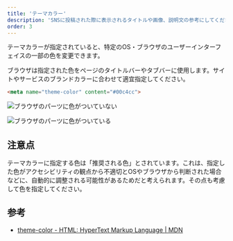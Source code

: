 ```yaml
---
title: 'テーマカラー'
description: 'SNSに投稿された際に表示されるタイトルや画像、説明文の参考にしてください'
order: 3
---
```


テーマカラーが指定されていると、特定のOS・ブラウザのユーザーインターフェイスの一部の色を変更できます。

ブラウザは指定された色をページのタイトルバーやタブバーに使用します。サイトやサービスのブランドカラーに合わせて適宜指定してください。

```html codeBlock
<meta name="theme-color" content="#00c4cc">
```

<Grid autoRepeat="auto-fill" size="300px">

  <ImgWithDesc description="テーマカラーなし">

  ![ブラウザのパーツに色がついていない](./images/no-theme-color.png)

  </ImgWithDesc>

  <ImgWithDesc description="テーマカラーあり">

  ![ブラウザのパーツに色がついている](./images/with-theme-color.png)

  </ImgWithDesc>

</Grid>

## 注意点

テーマカラーに指定する色は「推奨される色」とされています。これは、指定した色がアクセシビリティの観点から不適切とOSやブラウザから判断された場合などに、自動的に調整される可能性があるためだと考えられます。その点も考慮して色を指定してください。

## 参考

- [theme-color - HTML: HyperText Markup Language | MDN](https://developer.mozilla.org/ja/docs/Web/HTML/Element/meta/name/theme-color)
